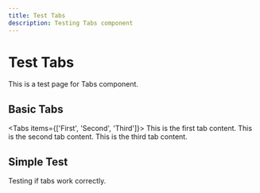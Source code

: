 ```yaml
---
title: Test Tabs
description: Testing Tabs component
---
```


# Test Tabs

This is a test page for Tabs component.


## Basic Tabs

<Tabs items={['First', 'Second', 'Third']}>
  <Tab value="First">
    This is the first tab content.
  </Tab>
  <Tab value="Second">
    This is the second tab content.
  </Tab>
  <Tab value="Third">
    This is the third tab content.
  </Tab>
</Tabs>

## Simple Test

Testing if tabs work correctly.